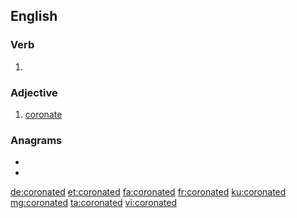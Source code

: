==English==

===Verb===
{{head|en|verb form}}

# {{en-past of|coronate}}

===Adjective===
{{en-adj|-}}

# [[coronate]]

===Anagrams===
* {{l|en|cartooned}}
* {{l|en|octaedron}}

[[de:coronated]]
[[et:coronated]]
[[fa:coronated]]
[[fr:coronated]]
[[ku:coronated]]
[[mg:coronated]]
[[ta:coronated]]
[[vi:coronated]]